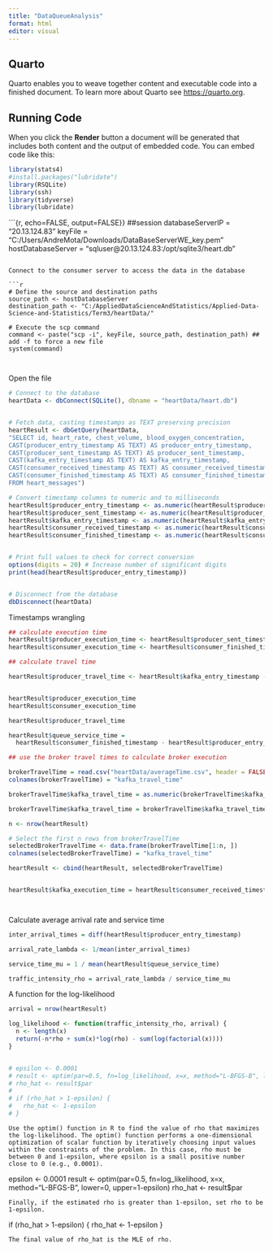 ```yaml
---
title: "DataQueueAnalysis"
format: html
editor: visual
---
```


## Quarto

Quarto enables you to weave together content and executable code into a
finished document. To learn more about Quarto see <https://quarto.org>.

## Running Code

When you click the **Render** button a document will be generated that
includes both content and the output of embedded code. You can embed
code like this:

```r
library(stats4)
#install.packages("lubridate")
library(RSQLite)
library(ssh)
library(tidyverse)
library(lubridate)

```

```{r, echo=FALSE, output=FALSE}}
##session
databaseServerIP = "20.13.124.83"
keyFile = "C:/Users/AndreMota/Downloads/DataBaseServerWE_key.pem"
hostDatabaseServer = "sqluser@20.13.124.83:/opt/sqlite3/heart.db"

```

Connect to the consumer server to access the data in the database

```r

# Define the source and destination paths
source_path <- hostDatabaseServer
destination_path <- "C:/AppliedDataScienceAndStatistics/Applied-Data-Science-and-Statistics/Term3/heartData/"

# Execute the scp command
command <- paste("scp -i", keyFile, source_path, destination_path) ## add -f to force a new file
system(command)



```
Open the file

```r

# Connect to the database
heartData <- dbConnect(SQLite(), dbname = "heartData/heart.db")


# Fetch data, casting timestamps as TEXT preserving precision
heartResult <- dbGetQuery(heartData, 
"SELECT id, heart_rate, chest_volume, blood_oxygen_concentration, 
CAST(producer_entry_timestamp AS TEXT) AS producer_entry_timestamp,
CAST(producer_sent_timestamp AS TEXT) AS producer_sent_timestamp,
CAST(kafka_entry_timestamp AS TEXT) AS kafka_entry_timestamp,
CAST(consumer_received_timestamp AS TEXT) AS consumer_received_timestamp,
CAST(consumer_finished_timestamp AS TEXT) AS consumer_finished_timestamp
FROM heart_messages")

# Convert timestamp columns to numeric and to milliseconds
heartResult$producer_entry_timestamp <- as.numeric(heartResult$producer_entry_timestamp) * 1000
heartResult$producer_sent_timestamp <- as.numeric(heartResult$producer_sent_timestamp) * 1000
heartResult$kafka_entry_timestamp <- as.numeric(heartResult$kafka_entry_timestamp) 
heartResult$consumer_received_timestamp <- as.numeric(heartResult$consumer_received_timestamp) * 1000
heartResult$consumer_finished_timestamp <- as.numeric(heartResult$consumer_finished_timestamp) * 1000


# Print full values to check for correct conversion
options(digits = 20) # Increase number of significant digits
print(head(heartResult$producer_entry_timestamp))


# Disconnect from the database
dbDisconnect(heartData)


```


Timestamps wrangling 

```r


## calculate execution time 
heartResult$producer_execution_time <- heartResult$producer_sent_timestamp - heartResult$producer_entry_timestamp
heartResult$consumer_execution_time <- heartResult$consumer_finished_timestamp - heartResult$consumer_received_timestamp

## calculate travel time 

heartResult$producer_travel_time <- heartResult$kafka_entry_timestamp - heartResult$producer_sent_timestamp


heartResult$producer_execution_time 
heartResult$consumer_execution_time

heartResult$producer_travel_time

heartResult$queue_service_time = 
  heartResult$consumer_finished_timestamp - heartResult$producer_entry_timestamp

```


```r

## use the broker travel times to calculate broker execution

brokerTravelTime = read.csv("heartData/averageTime.csv", header = FALSE, colClasses = c("character"))
colnames(brokerTravelTime) = "kafka_travel_time"

brokerTravelTime$kafka_travel_time = as.numeric(brokerTravelTime$kafka_travel_time) 

brokerTravelTime$kafka_travel_time = brokerTravelTime$kafka_travel_time /1000

n <- nrow(heartResult)

# Select the first n rows from brokerTravelTime
selectedBrokerTravelTime <- data.frame(brokerTravelTime[1:n, ])
colnames(selectedBrokerTravelTime) = "kafka_travel_time"

heartResult <- cbind(heartResult, selectedBrokerTravelTime)


heartResult$kafka_execution_time = heartResult$consumer_received_timestamp - heartResult$kafka_entry_timestamp  - heartResult$kafka_travel_time




```



Calculate average arrival rate and service time

```r

inter_arrival_times = diff(heartResult$producer_entry_timestamp) 

arrival_rate_lambda <- 1/mean(inter_arrival_times)

service_time_mu = 1 / mean(heartResult$queue_service_time)

traffic_intensity_rho = arrival_rate_lambda / service_time_mu


```
A function for the log-likelihood

```r

arrival = nrow(heartResult)

log_likelihood <- function(traffic_intensity_rho, arrival) {
  n <- length(x)
  return(-n*rho + sum(x)*log(rho) - sum(log(factorial(x))))
}


# epsilon <- 0.0001
# result <- optim(par=0.5, fn=log_likelihood, x=x, method="L-BFGS-B", lower=0, upper=1-epsilon)
# rho_hat <- result$par
# 
# if (rho_hat > 1-epsilon) {
#   rho_hat <- 1-epsilon
# }


```


    Use the optim() function in R to find the value of rho that maximizes the log-likelihood. The optim() function performs a one-dimensional optimization of scalar function by iteratively choosing input values within the constraints of the problem. In this case, rho must be between 0 and 1-epsilon, where epsilon is a small positive number close to 0 (e.g., 0.0001).

epsilon <- 0.0001
result <- optim(par=0.5, fn=log_likelihood, x=x, method="L-BFGS-B", lower=0, upper=1-epsilon)
rho_hat <- result$par

    Finally, if the estimated rho is greater than 1-epsilon, set rho to be 1-epsilon.

if (rho_hat > 1-epsilon) {
  rho_hat <- 1-epsilon
}

    The final value of rho_hat is the MLE of rho.


```r



```


```r



```


```r



```


```r



```


```r



```


```r



```


```r



```

